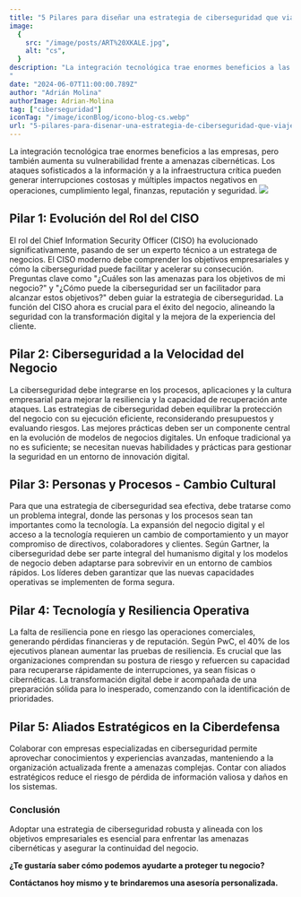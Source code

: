 ```yaml
---
title: "5 Pilares para diseñar una estrategia de ciberseguridad que viaje a la velocidad que tu negocio requiere"
image:
  {
    src: "/image/posts/ART%20XKALE.jpg",
    alt: "cs",
  }
description: "La integración tecnológica trae enormes beneficios a las empresas, pero también aumenta su vulnerabilidad frente a amenazas cibernéticas. Los ataques sofisticados a la información y a la infraestructura crítica pueden generar interrupciones costosas y múltiples impactos negativos en operaciones, cumplimiento legal, finanzas, reputación y seguridad.
"
date: "2024-06-07T11:00:00.789Z"
author: "Adrián Molina"
authorImage: Adrian-Molina
tag: ["ciberseguridad"]
iconTag: "/image/iconBlog/icono-blog-cs.webp"
url: "5-pilares-para-disenar-una-estrategia-de-ciberseguridad-que-viaje-a-la-velocidad-que-tu-negocio-requiere"
---
```


La integración tecnológica trae enormes beneficios a las empresas, pero también aumenta su vulnerabilidad frente a amenazas cibernéticas. Los ataques sofisticados a la información y a la infraestructura crítica pueden generar interrupciones costosas y múltiples impactos negativos en operaciones, cumplimiento legal, finanzas, reputación y seguridad.
![](/image/posts/ART%20XKALE.jpg)
## Pilar 1: Evolución del Rol del CISO
El rol del Chief Information Security Officer (CISO) ha evolucionado significativamente, pasando de ser un experto técnico a un estratega de negocios. 
El CISO moderno debe comprender los objetivos empresariales y cómo la ciberseguridad puede facilitar y acelerar su consecución. 
Preguntas clave como "¿Cuáles son las amenazas para los objetivos de mi negocio?" y "¿Cómo puede la ciberseguridad ser un facilitador para alcanzar estos objetivos?" deben guiar la estrategia de ciberseguridad. 
La función del CISO ahora es crucial para el éxito del negocio, alineando la seguridad con la transformación digital y la mejora de la experiencia del cliente.
## Pilar 2: Ciberseguridad a la Velocidad del Negocio
La ciberseguridad debe integrarse en los procesos, aplicaciones y la cultura empresarial para mejorar la resiliencia y la capacidad de recuperación ante ataques. 
Las estrategias de ciberseguridad deben equilibrar la protección del negocio con su ejecución eficiente, reconsiderando presupuestos y evaluando riesgos. 
Las mejores prácticas deben ser un componente central en la evolución de modelos de negocios digitales. Un enfoque tradicional ya no es suficiente; se necesitan nuevas habilidades y prácticas para gestionar la seguridad en un entorno de innovación digital.
## Pilar 3: Personas y Procesos - Cambio Cultural
Para que una estrategia de ciberseguridad sea efectiva, debe tratarse como un problema integral, donde las personas y los procesos sean tan importantes como la tecnología. 
La expansión del negocio digital y el acceso a la tecnología requieren un cambio de comportamiento y un mayor compromiso de directivos, colaboradores y clientes. 
Según Gartner, la ciberseguridad debe ser parte integral del humanismo digital y los modelos de negocio deben adaptarse para sobrevivir en un entorno de cambios rápidos. Los líderes deben garantizar que las nuevas capacidades operativas se implementen de forma segura.
## Pilar 4: Tecnología y Resiliencia Operativa
La falta de resiliencia pone en riesgo las operaciones comerciales, generando pérdidas financieras y de reputación. Según PwC, el 40% de los ejecutivos planean aumentar las pruebas de resiliencia. 
Es crucial que las organizaciones comprendan su postura de riesgo y refuercen su capacidad para recuperarse rápidamente de interrupciones, ya sean físicas o cibernéticas. 
La transformación digital debe ir acompañada de una preparación sólida para lo inesperado, comenzando con la identificación de prioridades.
## Pilar 5: Aliados Estratégicos en la Ciberdefensa
Colaborar con empresas especializadas en ciberseguridad permite aprovechar conocimientos y experiencias avanzadas, manteniendo a la organización actualizada frente a amenazas complejas. Contar con aliados estratégicos reduce el riesgo de pérdida de información valiosa y daños en los sistemas.
### Conclusión
Adoptar una estrategia de ciberseguridad robusta y alineada con los objetivos empresariales es esencial para enfrentar las amenazas cibernéticas y asegurar la continuidad del negocio.

**¿Te gustaría saber cómo podemos ayudarte a proteger tu negocio?**

**Contáctanos hoy mismo y te brindaremos una asesoría personalizada.**


<Link class='px-3 py-2 bg-black rounded-lg text-xkale uppercase shadow-lg' href='/ciberseguridad' text='¡Quiero una asesoria!'/>